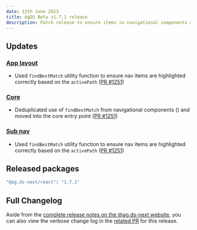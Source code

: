 ```yaml
---
date: 12th June 2023
title: AgDS Beta v1.7.1 release
description: Patch release to ensure items in navigational components are highlighted correctly based on the active path.
---
```


## Updates

### [App layout](/components/app-layout)

- Used `findBestMatch` utility function to ensure nav items are highlighted correctly based on the `activePath` ([PR #1251](https://github.com/steelthreads/agds-next/pull/1251))

### [Core](/components/sub-nav)

- Deduplicated use of `findBestMatch` from navigational components () and moved into the core entry point ([PR #1251](https://github.com/steelthreads/agds-next/pull/1251))

### [Sub nav](/components/sub-nav)

- Used `findBestMatch` utility function to ensure nav items are highlighted correctly based on the `activePath` ([PR #1251](https://github.com/steelthreads/agds-next/pull/1251))

## Released packages

```sh
"@ag.ds-next/react": "1.7.1"
```

## Full Changelog

Aside from the [complete release notes on the @ag.ds-next website](https://design-system.agriculture.gov.au/updates/2023-07-12), you can also view the verbose change log in the [related PR](https://github.com/steelthreads/agds-next/pull/1254) for this release.
